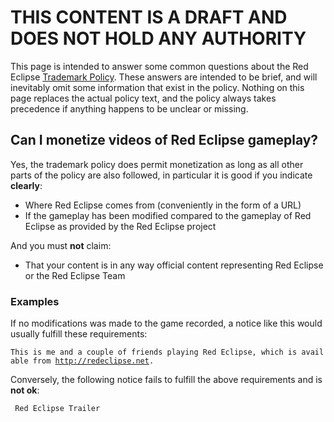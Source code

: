 = THIS CONTENT IS A DRAFT AND DOES NOT HOLD ANY AUTHORITY =

This page is intended to answer some common questions about the Red Eclipse [[Trademark Policy]]. These answers are intended to be brief, and will inevitably omit some information that exist in the policy. Nothing on this page replaces the actual policy text, and the policy always takes precedence if anything happens to be unclear or missing.

== Can I monetize videos of Red Eclipse gameplay? ==
Yes, the trademark policy does permit monetization as long as all other parts of the policy are also followed, in particular it is good if you indicate '''clearly''':
* Where Red Eclipse comes from (conveniently in the form of a URL)
* If the gameplay has been modified compared to the gameplay of Red Eclipse as provided by the Red Eclipse project

And you must '''not''' claim:
* That your content is in any way official content representing Red Eclipse or the Red Eclipse Team

=== Examples ===
If no modifications was made to the game recorded, a notice like this would usually fulfill these requirements:
 This is me and a couple of friends playing Red Eclipse, which is available from http://redeclipse.net.

Conversely, the following notice fails to fulfill the above requirements and is '''not ok''':
  Red Eclipse Trailer